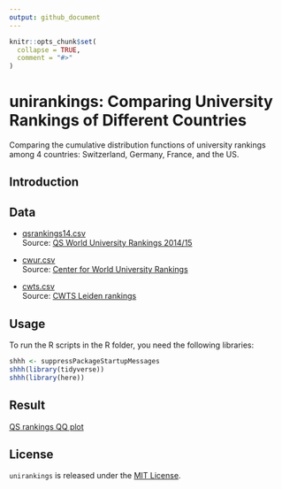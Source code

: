 ```yaml
---
output: github_document
---
```


<!-- README.md is generated from README.Rmd. Please edit that file -->

```r
knitr::opts_chunk$set(
  collapse = TRUE,
  comment = "#>"
)

```

# unirankings: Comparing University Rankings of Different Countries

<!-- badges: start -->
<!-- badges: end -->

Comparing the cumulative distribution functions of university rankings among 4 countries: Switzerland, Germany, France, and the US.

## Introduction

## Data

* [qsrankings14.csv](https://github.com/zambujo/unirankings/blob/master/qsrankings14.csv)  
  Source: [QS World University Rankings  2014/15](http://www.topuniversities.com/university-rankings/world-university-rankings/2014)

* [cwur.csv](https://github.com/zambujo/unirankings/blob/master/cwur.csv)  
  Source: [Center for World University Rankings](http://cwur.org/2014/)

* [cwts.csv](https://github.com/zambujo/unirankings/blob/master/cwts.csv)  
  Source: [CWTS Leiden rankings](http://www.leidenranking.com/ranking/2014)

## Usage

To run the R scripts in the R folder, you need the following libraries:

```r
shhh <- suppressPackageStartupMessages
shhh(library(tidyverse))
shhh(library(here))
```


## Result

[QS rankings QQ plot](qs-qqplot.svg)

## License

`unirankings` is released under the [MIT License](./LICENCE.md).
